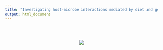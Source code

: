 ```yaml
---
title: "Investigating host-microbe interactions mediated by diet and genetics"
output: html_document
---
```



<br><br>

<center>

![](images/american-cockroach.jpeg)

</center>

